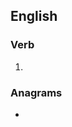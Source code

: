 ==English==

===Verb===
{{head|en|verb form}}

# {{present participle of|en|sarcle|nocat=1}}

===Anagrams===
* {{anagrams|en|a=acgilnrs|Carlings|carlings}}